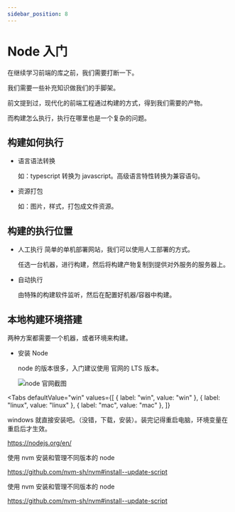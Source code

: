 ```yaml
---
sidebar_position: 8
---
```



# Node 入门

在继续学习前端的库之前，我们需要打断一下。

我们需要一些补充知识做我们的手脚架。

前文提到过，现代化的前端工程通过构建的方式，得到我们需要的产物。

而构建怎么执行，执行在哪里也是一个复杂的问题。

## 构建如何执行

- 语言语法转换

  如：typescript 转换为 javascript。高级语言特性转换为兼容语句。

- 资源打包

  如：图片，样式，打包成文件资源。

## 构建的执行位置

- 人工执行
  简单的单机部署网站，我们可以使用人工部署的方式。

  任选一台机器，进行构建，然后将构建产物复制到提供对外服务的服务器上。

- 自动执行

  由特殊的构建软件监听，然后在配置好机器/容器中构建。

## 本地构建环境搭建

两种方案都需要一个机器，或者环境来构建。

- 安装 Node

  node 的版本很多，入门建议使用 官网的 LTS 版本。

  ![node 官网截图](./post-8-1.png)

<Tabs
  defaultValue="win"
  values={[
    { label: "win", value: "win" },
    { label: "linux", value: "linux" },
    { label: "mac", value: "mac" },
  ]}
>
  <TabItem value="win">
  windows 就直接安装吧。（没错，下载，安装）。装完记得重启电脑，环境变量在重启后才生效。

https://nodejs.org/en/

  </TabItem>
  <TabItem value="linux">
  使用 nvm 安装和管理不同版本的 node

https://github.com/nvm-sh/nvm#install--update-script

  </TabItem>
  <TabItem value="mac">
  使用 nvm 安装和管理不同版本的 node

https://github.com/nvm-sh/nvm#install--update-script

  </TabItem>
</Tabs>
